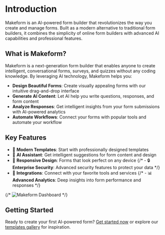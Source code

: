 # Introduction

Makeform is an AI-powered form builder that revolutionizes the way you create and manage forms. Built as a modern alternative to traditional form builders, it combines the simplicity of online form builders with advanced AI capabilities and professional features.

## What is Makeform?

Makeform is a next-generation form builder that enables anyone to create intelligent, conversational forms, surveys, and quizzes without any coding knowledge. By leveraging AI technology, Makeform helps you:

- **Design Beautiful Forms**: Create visually appealing forms with our intuitive drag-and-drop interface
- **Generate AI Content**: Let AI help you write questions, responses, and form content
- **Analyze Responses**: Get intelligent insights from your form submissions with AI-powered analytics
- **Automate Workflows**: Connect your forms with popular tools and automate your workflow

## Key Features

- 🎨 **Modern Templates**: Start with professionally designed templates
- 🤖 **AI Assistant**: Get intelligent suggestions for form content and design
- 📱 **Responsive Design**: Forms that look perfect on any device
{/* - 🔒 **Enterprise Security**: Advanced security features to protect your data */}
- 🔄 **Integrations**: Connect with your favorite tools and services
{/* - 📊 **Advanced Analytics**: Deep insights into form performance and responses */}

{/* ![Makeform Dashboard](/images/makeform-dashboard.png) */}

## Getting Started

Ready to create your first AI-powered form? [Get started now](./get-start) or explore our [templates gallery](https://www.makeform.ai/templates) for inspiration.
